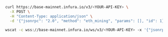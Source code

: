 
<Tabs>
  <TabItem value="cURL">

```bash
curl https://base-mainnet.infura.io/v3/<YOUR-API-KEY> \
  -X POST \
  -H "Content-Type: application/json" \
  -d '{"jsonrpc": "2.0", "method": "eth_mining", "params": [], "id": 1}'
```

  </TabItem>
  <TabItem value="WSS">

```bash
wscat -c wss://base-mainnet.infura.io/ws/v3/<YOUR-API-KEY> -x '{"jsonrpc": "2.0", "method": "eth_mining", "params": [], "id": 1}'
```

  </TabItem>
</Tabs>
